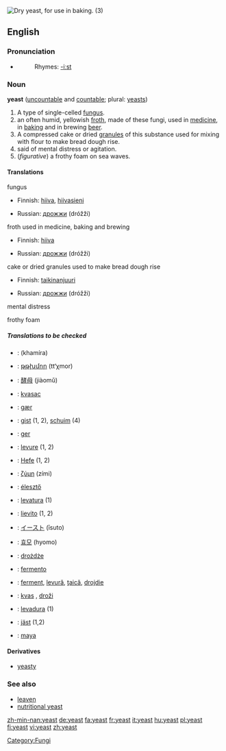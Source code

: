 [[Image:Dry yeast.jpg|thumb|right|Dry yeast, for use in baking. (3)]]
{{wikipedia}}
==English==

===Pronunciation===
*{{IPA|/jiːst/}}
*:Rhymes: [[Rhymes:English:-iːst|-iːst]]

===Noun===
'''yeast''' ([[uncountable]] and [[countable]]; plural: [[yeasts]])

# A type of single-celled [[fungus]].
# an often humid, yellowish [[froth]], made of these fungi, used in [[medicine]], in [[baking]] and in brewing [[beer]].
# A compressed cake or dried [[granule]]s of this substance used for mixing with flour to make bread dough rise.
# said of mental distress or agitation. <!--this sounds like an adjective-->
# (''figurative'') a frothy foam on sea waves.

====Translations====
;fungus
{{top}}
*Finnish: [[hiiva]], [[hiivasieni]]
{{mid}}
*Russian: [[дрожжи]] (dróžži) {{f}} {{p}} 
{{bottom}}

;froth used in medicine, baking and brewing
{{top}}
*Finnish: [[hiiva]]
{{mid}}
*Russian: [[дрожжи]] (dróžži) {{f}} {{p}} 
{{bottom}}

;cake or dried granules used to make bread dough rise
{{top}}
*Finnish: [[taikinanjuuri]]
{{mid}}
*Russian: [[дрожжи]] (dróžži) {{f}} {{p}} 
{{bottom}}

;mental distress
{{top}}
{{mid}}
{{bottom}}

;frothy foam
{{top}}
{{mid}}
{{bottom}}

=====Translations to be checked=====
{{top}}
*{{ttbc|Arabic}}: {{ARchar|[[خميرة]]}} (khamíra) {{f}}
*{{ttbc|Armenian}}: [[թթխմոր]] (tt‘χmor)
*{{ttbc|Chinese}}: [[酵母]] (jiàomǔ)
*{{ttbc|Croatian}}: [[kvasac]] {{m}}
*{{ttbc|Danish}}: [[gær]]
*{{ttbc|Dutch}}: [[gist]] {{m}} (1, 2), [[schuim]] (4)
*{{ttbc|Faroese}}: [[ger]]
*{{ttbc|French}}: [[levure]] {{f}} (1, 2)
*{{ttbc|German}}: [[Hefe]] {{f}} (1, 2)
*{{ttbc|Greek}}: [[ζύμη]] (zími) {{f}}
*{{ttbc|Hungarian}}: [[élesztő]]
{{mid}}
*{{ttbc|Interlingua}}: [[levatura]] (1)
*{{ttbc|Italian}}: [[lievito]] {{m}} (1, 2)
*{{ttbc|Japanese}}: [[イースト]] (īsuto)
*{{ttbc|Korean}}: [[효모]] (hyomo)
*{{ttbc|Polish}}: [[drożdże]] {{f}} {{p}}
*{{ttbc|Portuguese}}: [[fermento]] {{m}}
*{{ttbc|Romanian}}: [[ferment]], [[levură]], [[ţaică]], [[drojdie]]
*{{ttbc|Slovene}}: [[kvas]] {{f}}, [[droži]] {{f}} {{p}}
*{{ttbc|Spanish}}: [[levadura]] {{f}} (1)
*{{ttbc|Swedish}}: [[jäst]] (1,2)
*{{ttbc|Turkish}}: [[maya]]
{{bottom}}

====Derivatives====
*[[yeasty]]

=== See also ===
*[[leaven]]
*[[nutritional yeast]]

[[Category:Fungi]]

[[zh-min-nan:yeast]]
[[de:yeast]]
[[fa:yeast]]
[[fr:yeast]]
[[it:yeast]]
[[hu:yeast]]
[[pl:yeast]]
[[fi:yeast]]
[[vi:yeast]]
[[zh:yeast]]